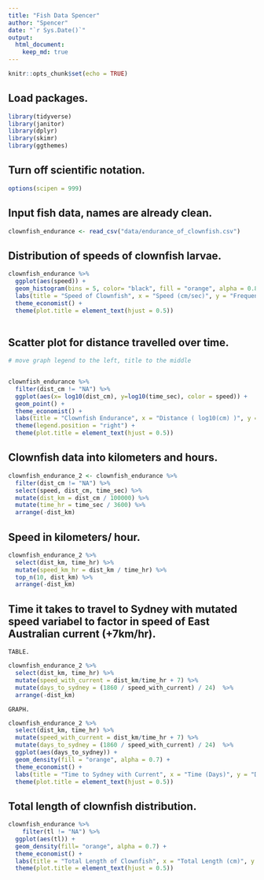 ```yaml
---
title: "Fish Data Spencer"
author: "Spencer"
date: "`r Sys.Date()`"
output: 
  html_document: 
    keep_md: true
---
```


```r
knitr::opts_chunk$set(echo = TRUE)
```
    
    
## Load packages. 
    
```r
library(tidyverse) 
library(janitor)
library(dplyr)
library(skimr)
library(ggthemes)
```
    
    
## Turn off scientific notation. 
    
```r
options(scipen = 999)
```


## Input fish data, names are already clean. 
    
```r
clownfish_endurance <- read_csv("data/endurance_of_clownfish.csv")
```
  
  
## Distribution of speeds of clownfish larvae. 
    
```r
clownfish_endurance %>%
  ggplot(aes(speed)) +
  geom_histogram(bins = 5, color= "black", fill = "orange", alpha = 0.8) + 
  labs(title = "Speed of Clownfish", x = "Speed (cm/sec)", y = "Frequency") + 
  theme_economist() + 
  theme(plot.title = element_text(hjust = 0.5))
  
```
  
    
## Scatter plot for distance travelled over time.  
    
```r
# move graph legend to the left, title to the middle


clownfish_endurance %>%
  filter(dist_cm != "NA") %>%
  ggplot(aes(x= log10(dist_cm), y=log10(time_sec), color = speed)) +
  geom_point() +
  theme_economist() + 
  labs(title = "Clownfish Endurance", x = "Distance ( log10(cm) )", y = "Time ( log10(sec) )", color = "Speed (cm/sec)") + 
  theme(legend.position = "right") + 
  theme(plot.title = element_text(hjust = 0.5))
```
 
 
## Clownfish data into kilometers and hours. 
    
```r
clownfish_endurance_2 <- clownfish_endurance %>%
  filter(dist_cm != "NA") %>%
  select(speed, dist_cm, time_sec) %>%
  mutate(dist_km = dist_cm / 100000) %>%
  mutate(time_hr = time_sec / 3600) %>%
  arrange(-dist_km)
```


## Speed in kilometers/ hour. 
    
```r
clownfish_endurance_2 %>%
  select(dist_km, time_hr) %>%
  mutate(speed_km_hr = dist_km / time_hr) %>%
  top_n(10, dist_km) %>%
  arrange(-dist_km)
```
    
    
## Time it takes to travel to Sydney with mutated speed variabel to factor in speed of East Australian current (+7km/hr). 
    
    TABLE. 
    
```r
clownfish_endurance_2 %>% 
  select(dist_km, time_hr) %>%
  mutate(speed_with_current = dist_km/time_hr + 7) %>% 
  mutate(days_to_sydney = (1860 / speed_with_current) / 24)  %>%
  arrange(-dist_km)
```
    
    GRAPH. 
    
```r
clownfish_endurance_2 %>% 
  select(dist_km, time_hr) %>%
  mutate(speed_with_current = dist_km/time_hr + 7) %>% 
  mutate(days_to_sydney = (1860 / speed_with_current) / 24)  %>%
  ggplot(aes(days_to_sydney)) + 
  geom_density(fill = "orange", alpha = 0.7) +
  theme_economist() +
  labs(title = "Time to Sydney with Current", x = "Time (Days)", y = "Density") + 
  theme(plot.title = element_text(hjust = 0.5))
```


## Total length of clownfish distribution. 
    
```r
clownfish_endurance %>%
    filter(tl != "NA") %>%
  ggplot(aes(tl)) + 
  geom_density(fill= "orange", alpha = 0.7) + 
  theme_economist() + 
  labs(title = "Total Length of Clownfish", x = "Total Length (cm)", y = "Density") +
  theme(plot.title = element_text(hjust = 0.5))
```


